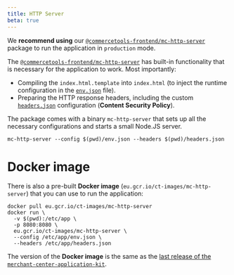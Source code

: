 ```yaml
---
title: HTTP Server
beta: true
---
```


We **recommend using** our [`@commercetools-frontend/mc-http-server`](https://www.npmjs.com/package/@commercetools-frontend/mc-http-server) package to run the application in `production` mode.

The [`@commercetools-frontend/mc-http-server`](https://www.npmjs.com/package/@commercetools-frontend/mc-http-server) has built-in functionality that is necessary for the application to work. Most importantly:

- Compiling the `index.html.template` into `index.html` (to inject the runtime configuration in the [`env.json`](./runtime-configuration) file).
- Preparing the HTTP response headers, including the custom [`headers.json`](./runtime-configuration) configuration (**Content Security Policy**).

The package comes with a binary `mc-http-server` that sets up all the necessary configurations and starts a small Node.JS server.

```console
mc-http-server --config $(pwd)/env.json --headers $(pwd)/headers.json
```

# Docker image

There is also a pre-built **Docker image** (`eu.gcr.io/ct-images/mc-http-server`) that you can use to run the application:

```console noPromptLines="3-7"
docker pull eu.gcr.io/ct-images/mc-http-server
docker run \
  -v $(pwd):/etc/app \
  -p 8080:8080 \
  eu.gcr.io/ct-images/mc-http-server \
  --config /etc/app/env.json \
  --headers /etc/app/headers.json
```

The version of the **Docker image** is the same as the [last release of the `merchant-center-application-kit`](https://github.com/commercetools/merchant-center-application-kit/releases).
